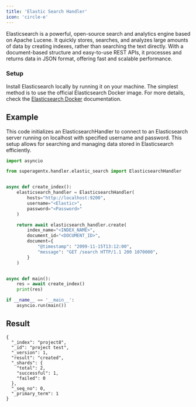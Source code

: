 ```yaml
---
title: 'Elastic Search Handler'
icon: 'circle-e'
---
```


Elasticsearch is a powerful, open-source search and analytics engine based on Apache Lucene. It quickly stores,
searches, and analyzes large amounts of data by creating indexes, rather than searching the text directly. With
a document-based structure and easy-to-use REST APIs, it processes and returns data in JSON format, offering
fast and scalable performance.

### Setup
Install Elasticsearch locally by running it on your machine. The simplest method is to use the official
Elasticsearch Docker image. For more details, check the <a href="https://www.elastic.co/guide/en/elasticsearch/reference/current/docker.html" target="_blank"> Elasticsearch Docker</a> documentation.

## Example
This code initializes an ElasticsearchHandler to connect to an Elasticsearch server running on localhost with specified
username and password. This setup allows for searching and managing data stored in Elasticsearch efficiently.

```python elastic_handler.py
import asyncio

from superagentx.handler.elastic_search import ElasticsearchHandler


async def create_index():
    elasticsearch_handler = ElasticsearchHandler(
        hosts="http://localhost:9200",
        username="<Elastic>",
        password="<Password>"
    )

    return await elasticsearch_handler.create(
        index_name="<INDEX_NAME>",
        document_id="<DOCUMENT_ID>",
        document={
            "@timestamp": "2099-11-15T13:12:00",
            "message": "GET /search HTTP/1.1 200 1070000",
        }
    )


async def main():
    res = await create_index()
    print(res)

if __name__ == '__main__':
    asyncio.run(main())
```

## Result
```inline Index Create Output:
{
  "_index": "project8",
  "_id": "project test",
  "_version": 1,
  "result": "created",
  "_shards": {
    "total": 2,
    "successful": 1,
    "failed": 0
  },
  "_seq_no": 0,
  "_primary_term": 1
}
```







